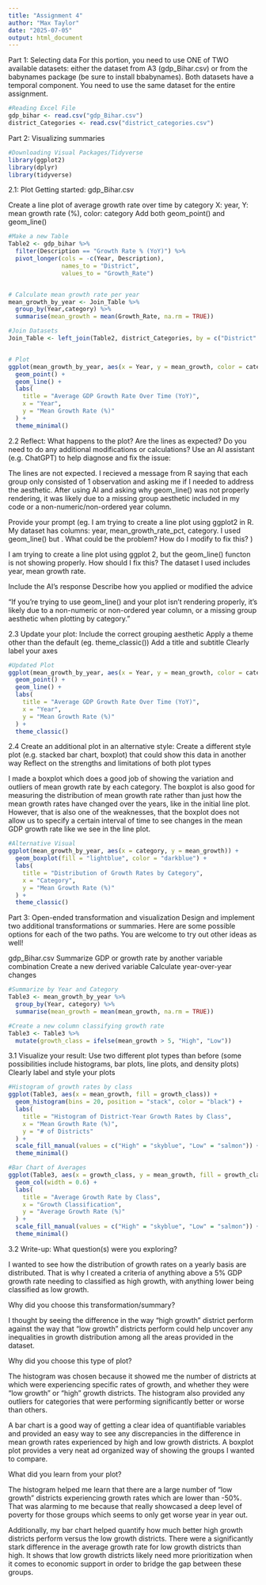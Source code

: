 ```yaml
---
title: "Assignment 4"
author: "Max Taylor"
date: "2025-07-05"
output: html_document
---
```


Part 1: Selecting data
For this portion, you need to use ONE of TWO available datasets: either the dataset from A3 (gdp_Bihar.csv) or from the babynames package (be sure to install bbabynames). Both datasets have a temporal component. You need to use the same dataset for the entire assignment.

```r
#Reading Excel File
gdp_bihar <- read.csv("gdp_Bihar.csv")
district_Categories <- read.csv("district_categories.csv")
```


Part 2: Visualizing summaries

```r
#Downloading Visual Packages/Tidyverse
library(ggplot2)
library(dplyr)
library(tidyverse)
```


2.1: Plot
Getting started: gdp_Bihar.csv

Create a line plot of average growth rate over time by category
X: year, Y: mean growth rate (%), color: category
Add both geom_point() and geom_line()


```r
#Make a new Table
Table2 <- gdp_bihar %>%
  filter(Description == "Growth Rate % (YoY)") %>%
  pivot_longer(cols = -c(Year, Description), 
               names_to = "District", 
               values_to = "Growth_Rate")


# Calculate mean growth rate per year
mean_growth_by_year <- Join_Table %>%
  group_by(Year,category) %>%
  summarise(mean_growth = mean(Growth_Rate, na.rm = TRUE))

#Join Datasets
Join_Table <- left_join(Table2, district_Categories, by = c("District" = "district"))


# Plot
ggplot(mean_growth_by_year, aes(x = Year, y = mean_growth, color = category)) +
  geom_point() +
  geom_line() +
  labs(
    title = "Average GDP Growth Rate Over Time (YoY)",
    x = "Year",
    y = "Mean Growth Rate (%)"
  ) +
  theme_minimal()

```





2.2 Reflect:
What happens to the plot? Are the lines as expected? Do you need to do any additional modifications or calculations?
Use an AI assistant (e.g. ChatGPT) to help diagnose and fix the issue:

The lines are not expected. I recieved a message from R saying that each group only consisted of 1 observation and asking me if I needed to address the aesthetic. After using AI and asking why geom_line() was not properly rendering, it was likely due to a missing group aesthetic included in my code or a non-numeric/non-ordered year column.

Provide your prompt
(eg. I am trying to create a line plot using ggplot2 in R. My dataset has columns: year, mean_growth_rate_pct, category. I used geom_line() but . What could be the problem? How do I modify to fix this? )

I am trying to create a line plot using ggplot 2, but the geom_line() functon is not showing properly. How should I fix this? The dataset I used includes year, mean growth rate.

Include the AI’s response
Describe how you applied or modified the advice

"If you're trying to use geom_line() and your plot isn't rendering properly, it’s likely due to a non-numeric or non-ordered year column, or a missing group aesthetic when plotting by category."

2.3 Update your plot:
Include the correct grouping aesthetic
Apply a theme other than the default (eg. theme_classic())
Add a title and subtitle
Clearly label your axes

```r
#Updated Plot
ggplot(mean_growth_by_year, aes(x = Year, y = mean_growth, color = category)) +
  geom_point() +
  geom_line() +
  labs(
    title = "Average GDP Growth Rate Over Time (YoY)",
    x = "Year",
    y = "Mean Growth Rate (%)"
  ) +
  theme_classic()
```


2.4 Create an additional plot in an alternative style:
Create a different style plot (e.g. stacked bar chart, boxplot) that could show this data in another way
Reflect on the strengths and limitations of both plot types

I made a boxplot which does a good job of showing the variation and outliers of mean growth rate by each category. The boxplot is also good for measuring the distribution of mean growth rate rather than just how the mean growth rates have changed over the years, like in the initial line plot. However, that is also one of the weaknesses, that the boxplot does not allow us to specify a certain interval of time to see changes in the mean GDP growth rate like we see in the line plot.

```r
#Alternative Visual
ggplot(mean_growth_by_year, aes(x = category, y = mean_growth)) +
  geom_boxplot(fill = "lightblue", color = "darkblue") +
  labs(
    title = "Distribution of Growth Rates by Category",
    x = "Category",
    y = "Mean Growth Rate (%)"
  ) +
  theme_classic()
```



Part 3: Open-ended transformation and visualization
Design and implement two additional transformations or summaries. Here are some possible options for each of the two paths. You are welcome to try out other ideas as well!

gdp_Bihar.csv
Summarize GDP or growth rate by another variable combination
Create a new derived variable
Calculate year-over-year changes

```r
#Summarize by Year and Category
Table3 <- mean_growth_by_year %>%
  group_by(Year, category) %>%
  summarise(mean_growth = mean(mean_growth, na.rm = TRUE))

#Create a new column classifying growth rate
Table3 <- Table3 %>%
  mutate(growth_class = ifelse(mean_growth > 5, "High", "Low")) 
```




3.1 Visualize your result:
Use two different plot types than before (some possibilities include histograms, bar plots, line plots, and density plots)
Clearly label and style your plots

```r
#Histogram of growth rates by class
ggplot(Table3, aes(x = mean_growth, fill = growth_class)) +
  geom_histogram(bins = 20, position = "stack", color = "black") +
  labs(
    title = "Histogram of District-Year Growth Rates by Class",
    x = "Mean Growth Rate (%)",
    y = "# of Districts"
  ) +
  scale_fill_manual(values = c("High" = "skyblue", "Low" = "salmon")) +
  theme_minimal()
```
```r
#Bar Chart of Averages
ggplot(Table3, aes(x = growth_class, y = mean_growth, fill = growth_class)) +
  geom_col(width = 0.6) +
  labs(
    title = "Average Growth Rate by Class",
    x = "Growth Classification",
    y = "Average Growth Rate (%)"
  ) +
  scale_fill_manual(values = c("High" = "skyblue", "Low" = "salmon")) +
  theme_minimal()
```



3.2 Write-up:
What question(s) were you exploring?

I wanted to see how the distribution of growth rates on a yearly basis are distributed. That is why I created a criteria of anything above a 5% GDP growth rate needing to classified as high growth, with anything lower being classified as low growth. 

Why did you choose this transformation/summary?

I thought by seeing the difference in the way "high growth" district perform against the way that "low growth" districts perform could help uncover any inequalities in growth distribution among all the areas provided in the dataset.

Why did you choose this type of plot?

The histogram was chosen because it showed me the number of districts at which were experiencing specific rates of growth, and whether they were "low growth" or "high" growth districts. The histogram also provided any outliers for categories that were performing significantly better or worse than others.

A bar chart is a good way of getting a clear idea of quantifiable variables and provided an easy way to see any discrepancies in the difference in mean growth rates experienced by high and low growth districts. A boxplot plot provides a very neat ad organized way of showing the groups I wanted to compare.



What did you learn from your plot?

The histogram helped me learn that there are a large number of "low growth" districts experiencing growth rates which are lower than -50%. That was alarming to me because that really showcased a deep level of poverty for those groups which seems to only get worse year in year out.

Additionally, my bar chart helped quantify how much better high growth districts perform versus the low growth districts. There were a significantly stark difference in the average growth rate for low growth districts than high. It shows that low growth districts likely need more prioritization when it comes to economic support in order to bridge the gap between these groups.
